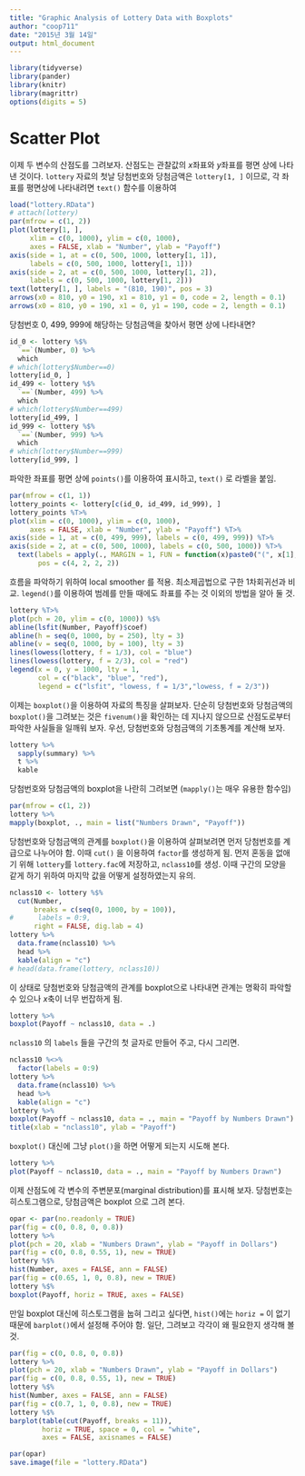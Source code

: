 ```yaml
---
title: "Graphic Analysis of Lottery Data with Boxplots"
author: "coop711"
date: "2015년 3월 14일"
output: html_document
---
```


```r
library(tidyverse)
library(pander)
library(knitr)
library(magrittr)
options(digits = 5)
```

# Scatter Plot

이제 두 변수의 산점도를 그려보자. 산점도는 관찰값의 $x$좌표와 $y$좌표를 평면 상에 나타낸 것이다. `lottery` 자료의 첫날 당첨번호와 당첨금액은 `lottery[1, ]` 이므로, 각 좌표를  평면상에 나타내려면 `text()` 함수를 
이용하여 

```r
load("lottery.RData")
# attach(lottery)
par(mfrow = c(1, 2))
plot(lottery[1, ], 
     xlim = c(0, 1000), ylim = c(0, 1000), 
     axes = FALSE, xlab = "Number", ylab = "Payoff")
axis(side = 1, at = c(0, 500, 1000, lottery[1, 1]), 
     labels = c(0, 500, 1000, lottery[1, 1]))
axis(side = 2, at = c(0, 500, 1000, lottery[1, 2]), 
     labels = c(0, 500, 1000, lottery[1, 2]))
text(lottery[1, ], labels = "(810, 190)", pos = 3)
arrows(x0 = 810, y0 = 190, x1 = 810, y1 = 0, code = 2, length = 0.1)
arrows(x0 = 810, y0 = 190, x1 = 0, y1 = 190, code = 2, length = 0.1)
```

당첨번호 0, 499, 999에 해당하는 당첨금액을 찾아서 평면 상에 나타내면?

```r
id_0 <- lottery %$%
  `==`(Number, 0) %>%
  which
# which(lottery$Number==0)
lottery[id_0, ]
id_499 <- lottery %$%
  `==`(Number, 499) %>%
  which
# which(lottery$Number==499)
lottery[id_499, ]
id_999 <- lottery %$%
  `==`(Number, 999) %>%
  which
# which(lottery$Number==999)
lottery[id_999, ]
```

파악한 좌표를 평면 상에 `points()`를 이용하여 표시하고, `text()` 로 라벨을 붙임.

```r
par(mfrow = c(1, 1))
lottery_points <- lottery[c(id_0, id_499, id_999), ] 
lottery_points %T>%
plot(xlim = c(0, 1000), ylim = c(0, 1000), 
     axes = FALSE, xlab = "Number", ylab = "Payoff") %T>%
axis(side = 1, at = c(0, 499, 999), labels = c(0, 499, 999)) %T>%
axis(side = 2, at = c(0, 500, 1000), labels = c(0, 500, 1000)) %T>%
  text(labels = apply(., MARGIN = 1, FUN = function(x)paste0("(", x[1], ", ", x[2], ")")),
       pos = c(4, 2, 2, 2))
```


흐름을 파악하기 위하여 local smoother 를 적용. 최소제곱법으로 구한 1차회귀선과 비교. `legend()`를 이용하여 범례를 만들 때에도 좌표를 주는 것 이외의 방법을 알아 둘 것.

```r
lottery %T>%
plot(pch = 20, ylim = c(0, 1000)) %$%
abline(lsfit(Number, Payoff)$coef) 
abline(h = seq(0, 1000, by = 250), lty = 3) 
abline(v = seq(0, 1000, by = 100), lty = 3)
lines(lowess(lottery, f = 1/3), col = "blue") 
lines(lowess(lottery, f = 2/3), col = "red")
legend(x = 0, y = 1000, lty = 1, 
       col = c("black", "blue", "red"), 
       legend = c("lsfit", "lowess, f = 1/3","lowess, f = 2/3"))
```

이제는 `boxplot()`을 이용하여 자료의 특징을 살펴보자. 단순히 당첨번호와 당첨금액의 `boxplot()`을 그려보는 것은 `fivenum()`을 확인하는 데 지나지 않으므로 산점도로부터 파악한 사실들을 일깨워 보자. 우선, 당첨번호와 당첨금액의 기초통계를 계산해 보자. 

```r
lottery %>%
  sapply(summary) %>%
  t %>%
  kable
```

당첨번호와 당첨금액의 boxplot을 나란히 그려보면 (`mapply()`는 매우 유용한 함수임)

```r
par(mfrow = c(1, 2))
lottery %>%
mapply(boxplot, ., main = list("Numbers Drawn", "Payoff"))
```

당첨번호와 당첨금액의 관계를 `boxplot()`을 이용하여 살펴보려면 먼저 당첨번호를 계급으로 나누어야 함. 이때 `cut()` 을 이용하여 `factor`를 생성하게 됨. 먼저 혼동을 없애기 위해 `lottery`를 `lottery.fac`에 저장하고, `nclass10`를 생성. 이때 구간의 모양을 같게 하기 위하여 마지막 값을 어떻게 설정하였는지 유의. 

```r
nclass10 <- lottery %$%
  cut(Number, 
      breaks = c(seq(0, 1000, by = 100)), 
#      labels = 0:9,
      right = FALSE, dig.lab = 4)
lottery %>%
  data.frame(nclass10) %>%
  head %>%
  kable(align = "c")
# head(data.frame(lottery, nclass10))
```

이 상태로 당첨번호와 당첨금액의 관계를 boxplot으로 나타내면 관계는 명확히 파악할 수 있으나 $x$축이 너무 번잡하게 됨.

```r
lottery %>%
boxplot(Payoff ~ nclass10, data = .)
```

`nclass10` 의 `labels` 들을 구간의 첫 글자로 만들어 주고, 다시 그리면.

```r
nclass10 %<>% 
  factor(labels = 0:9)
lottery %>%
  data.frame(nclass10) %>%
  head %>%
  kable(align = "c")
lottery %>%
boxplot(Payoff ~ nclass10, data = ., main = "Payoff by Numbers Drawn")
title(xlab = "nclass10", ylab = "Payoff")
```

`boxplot()` 대신에 그냥 `plot()`을 하면 어떻게 되는지 시도해 본다. 

```r
lottery %>%
plot(Payoff ~ nclass10, data = ., main = "Payoff by Numbers Drawn")
```


이제 산점도에 각 변수의 주변분포(marginal distribution)를 표시해 보자. 당첨번호는 히스토그램으로, 당첨금액은 boxplot 으로 그려 본다. 

```r
opar <- par(no.readonly = TRUE)
par(fig = c(0, 0.8, 0, 0.8))
lottery %>%
plot(pch = 20, xlab = "Numbers Drawn", ylab = "Payoff in Dollars") 
par(fig = c(0, 0.8, 0.55, 1), new = TRUE)
lottery %$%
hist(Number, axes = FALSE, ann = FALSE) 
par(fig = c(0.65, 1, 0, 0.8), new = TRUE)
lottery %$%
boxplot(Payoff, horiz = TRUE, axes = FALSE)
```

만일 boxplot 대신에 히스토그램을 눕혀 그리고 싶다면, `hist()`에는 `horiz =` 이 없기 때문에 `barplot()`에서 설정해 주어야 함. 일단, 그려보고 각각이 왜 필요한지 생각해 볼 것.

```r
par(fig = c(0, 0.8, 0, 0.8))
lottery %>%
plot(pch = 20, xlab = "Numbers Drawn", ylab = "Payoff in Dollars")
par(fig = c(0, 0.8, 0.55, 1), new = TRUE)
lottery %$%
hist(Number, axes = FALSE, ann = FALSE)
par(fig = c(0.7, 1, 0, 0.8), new = TRUE)
lottery %$%
barplot(table(cut(Payoff, breaks = 11)), 
        horiz = TRUE, space = 0, col = "white",  
        axes = FALSE, axisnames = FALSE)
```

```r
par(opar)
save.image(file = "lottery.RData")
```
